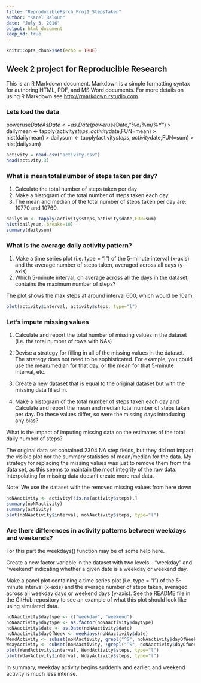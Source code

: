 ```yaml
---
title: "ReproducibleRsrch_Proj1_StepsTaken"
author: "Karel Baloun"
date: "July 3, 2016"
output: html_document
keep_md: true
---
```


```r
knitr::opts_chunk$set(echo = TRUE)
```

## Week 2 project for Reproducible Research

This is an R Markdown document. Markdown is a simple formatting syntax for authoring HTML, PDF, and MS Word documents. For more details on using R Markdown see <http://rmarkdown.rstudio.com>.

### Lets load the data

poweruse$DateAsDate <- as.Date(poweruse$Date,"%d/%m/%Y")
> dailymean <- tapply(activity$steps,activity$date,FUN=mean)
> hist(dailymean)
> dailysum <- tapply(activity$steps,activity$date,FUN=sum)
> hist(dailysum)

```r
activity = read.csv("activity.csv")
head(activity,3)
```

### What is mean total number of steps taken per day?

1. Calculate the total number of steps taken per day
2. Make a histogram of the total number of steps taken each day
3. The mean and median of the total number of steps taken per day are: 10770 and 10760.

```r
dailysum <- tapply(activity$steps,activity$date,FUN=sum)
hist(dailysum, breaks=10)
summary(dailysum)
```

### What is the average daily activity pattern?

1. Make a time series plot (i.e. type = "l") of the 5-minute interval (x-axis) and the average number of steps taken, averaged across all days (y-axis)
2. Which 5-minute interval, on average across all the days in the dataset, contains the maximum number of steps?

The plot shows the max steps at around interval 600, which would be 10am.
    
```r
plot(activity$interval, activity$steps, type="l")
```

### Let's impute missing values

1. Calculate and report the total number of missing values in the dataset (i.e. the total number of rows with NAs)

2. Devise a strategy for filling in all of the missing values in the dataset. The strategy does not need to be sophisticated. For example, you could use the mean/median for that day, or the mean for that 5-minute interval, etc.

3. Create a new dataset that is equal to the original dataset but with the missing data filled in.

4. Make a histogram of the total number of steps taken each day and Calculate and report the mean and median total number of steps taken per day.  Do these values differ, so were the missing days introducing any bias? 

What is the impact of imputing missing data on the estimates of the total daily number of steps?

The original data set contained 2304 NA step fields, but they did not impact the visible plot nor the summary statistics of mean/median for the data.  My strategy for replacing the missing values was just to remove them from the data set, as this seems to maintain the most integrity of the raw data.  Interpolating for missing data doesn't create more real data.

Note: We use the dataset with the removed missing values from here down
    
```r
noNAactivity <- activity[!is.na(activity$steps),]
summary(noNAactivity)
summary(activity)
plot(noNAactivity$interval, noNAactivity$steps, type="l")
```

### Are there differences in activity patterns between weekdays and weekends?

For this part the weekdays() function may be of some help here. 

Create a new factor variable in the dataset with two levels – “weekday” and “weekend” indicating whether a given date is a weekday or weekend day.

Make a panel plot containing a time series plot (i.e. type = "l") of the 5-minute interval (x-axis) and the average number of steps taken, averaged across all weekday days or weekend days (y-axis). See the README file in the GitHub repository to see an example of what this plot should look like using simulated data.
    
```r
noNAactivity$daytype <- c("weekday", "weekend")
noNAactivity$daytype <- as.factor(noNAactivity$daytype)
noNAactivity$date <- as.Date(noNAactivity$date)
noNAactivity$dayOfWeek <- weekdays(noNAactivity$date)
WendActivity <- subset(noNAactivity, grepl("^S", noNAactivity$dayOfWeek), )
WdayActivity <- subset(noNAactivity, !grepl("^S", noNAactivity$dayOfWeek), )
plot(WendActivity$interval, WendActivity$steps, type="l")
plot(WdayActivity$interval, WdayActivity$steps, type="l")
```


In summary, weekday activity begins suddenly and earlier, and weekend activity is much less intense.

